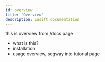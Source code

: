 ```yaml
---
id: overview
title: 'Overview'
description: Lusift documentation
---
```


this is overview from /docs page
- what is this?
- installation
- usage overview, segway into tutorial page
